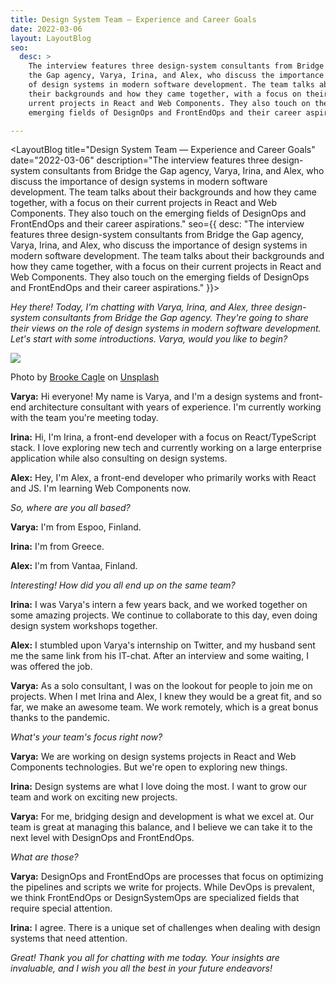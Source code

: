 ```yaml
---
title: Design System Team — Experience and Career Goals
date: 2022-03-06
layout: LayoutBlog
seo:
  desc: >
    The interview features three design-system consultants from Bridge
    the Gap agency, Varya, Irina, and Alex, who discuss the importance
    of design systems in modern software development. The team talks about
    their backgrounds and how they came together, with a focus on their 
    urrent projects in React and Web Components. They also touch on the
    emerging fields of DesignOps and FrontEndOps and their career aspirations.

---
```



<LayoutBlog 
  title="Design System Team — Experience and Career Goals"
  date="2022-03-06"
  description="The interview features three design-system consultants from Bridge the Gap agency, Varya, Irina, and Alex, who discuss the importance of design systems in modern software development. The team talks about their backgrounds and how they came together, with a focus on their current projects in React and Web Components. They also touch on the emerging fields of DesignOps and FrontEndOps and their career aspirations."
  seo={{
    desc: "The interview features three design-system consultants from Bridge the Gap agency, Varya, Irina, and Alex, who discuss the importance of design systems in modern software development. The team talks about their backgrounds and how they came together, with a focus on their current projects in React and Web Components. They also touch on the emerging fields of DesignOps and FrontEndOps and their career aspirations."
  }}>

*Hey there! Today, I’m chatting with Varya, Irina, and Alex, three design-system
consultants from Bridge the Gap agency. They're going to share their views on
the role of design systems in modern software development. Let's start with some
introductions. Varya, would you like to begin?*

![](./team.jpg)

Photo by <a href="https://unsplash.com/@brookecagle?utm_source=unsplash&utm_medium=referral&utm_content=creditCopyText">Brooke Cagle</a> on <a href="https://unsplash.com/s/photos/it-team-women?utm_source=unsplash&utm_medium=referral&utm_content=creditCopyText">Unsplash</a>

**Varya:** Hi everyone! My name is Varya, and I'm a design systems and front-end architecture consultant with years of experience. I'm currently working with the team you're meeting today.

**Irina:** Hi, I'm Irina, a front-end developer with a focus on React/TypeScript stack. I love exploring new tech and currently working on a large enterprise application while also consulting on design systems.

**Alex:** Hey, I'm Alex, a front-end developer who primarily works with React and JS. I'm learning Web Components now.

*So, where are you all based?*

**Varya:** I'm from Espoo, Finland.

**Irina:** I'm from Greece.

**Alex:** I'm from Vantaa, Finland.

*Interesting! How did you all end up on the same team?*

**Irina:** I was Varya's intern a few years back, and we worked together on some amazing projects. We continue to collaborate to this day, even doing design system workshops together.

**Alex:** I stumbled upon Varya's internship on Twitter, and my husband sent me the same link from his IT-chat. After an interview and some waiting, I was offered the job.

**Varya:** As a solo consultant, I was on the lookout for people to join me on projects. When I met Irina and Alex, I knew they would be a great fit, and so far, we make an awesome team. We work remotely, which is a great bonus thanks to the pandemic.

*What's your team's focus right now?*

**Varya:** We are working on design systems projects in React and Web Components technologies. But we're open to exploring new things.

**Irina:** Design systems are what I love doing the most. I want to grow our team and work on exciting new projects.

**Varya:** For me, bridging design and development is what we excel at. Our team is great at managing this balance, and I believe we can take it to the next level with DesignOps and FrontEndOps.

*What are those?*

**Varya:** DesignOps and FrontEndOps are processes that focus on optimizing the pipelines and scripts we write for projects. While DevOps is prevalent, we think FrontEndOps or DesignSystemOps are specialized fields that require special attention.

**Irina:** I agree. There is a unique set of challenges when dealing with design systems that need attention.

*Great! Thank you all for chatting with me today. Your insights are invaluable, and I wish you all the best in your future endeavors!*

</LayoutBlog>